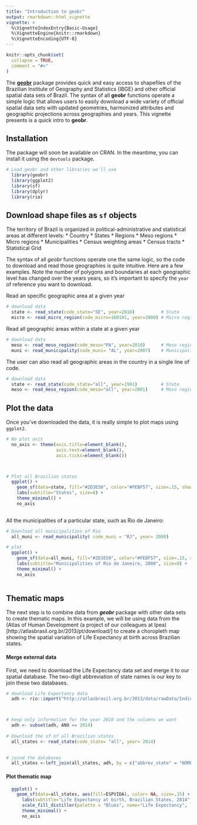 ```yaml
---
title: "Introduction to geobr"
output: rmarkdown::html_vignette
vignette: >
  %\VignetteIndexEntry{Basic-Usage}
  %\VignetteEngine{knitr::rmarkdown}
  %\VignetteEncoding{UTF-8}
---
```


```r
knitr::opts_chunk$set(
  collapse = TRUE,
  comment = "#>"
)
```

The [**geobr**](https://github.com/ipeaGIT/geobr) package provides quick and easy access to shapefiles of the Brazilian Institute of Geography and Statistics (IBGE) and other official spatial data sets of Brazil. The syntax of all **geobr** functions operate a simple logic that allows users to easily download a wide variety of official spatial data sets with updated geometries, harmonized attributes and geographic projections across geographies and years. This vignette presents is a quick intro to **geobr**.


## Installation

The package will soon be available on CRAN. In the meantime, you can install it using the `devtools` package.

```r
# Load geobr and other libraries we'll use
  library(geobr)
  library(ggplot2)
  library(sf)
  library(dplyr)
  library(rio)

```



## Download shape files as `sf` objects

The territory of Brazil is organized in political-administrative and statistical areas at different levels: 
* Country
* States
* Regions
* Meso regions
* Micro regions
* Municipalities
* Census weighting areas
* Census tracts
* Statistical Grid 

The syntax of all *geobr* functions operate one the same logic, so the code to download and read those geographies is quite intuitive. Here are a few examples. Note the number of polygons and boundaries at each geographic level has changed over the years years, so it's important to specify the `year` of reference you want to download.


Read an specific geographic area at a given year
```r
# download data
  state <- read_state(code_state="SE", year=2018)          # State
  micro <- read_micro_region(code_micro=160101, year=2000) # Micro region

```


Read all geographic areas within a state at a given year
```r
# download data
  meso <- read_meso_region(code_meso="PA", year=2018)      # Meso region
  muni <- read_municipality(code_muni= "AL", year=2007)    # Municipality

```


The user can also read all geographic areas in the country in a single line of code.
```r
# download data
  state <- read_state(code_state="all", year=1991)         # State
  meso <- read_meso_region(code_meso="all", year=2001)     # Meso region

```


## Plot the data


Once you've downloaded the data, it is really simple to plot maps using `ggplot2`.


```r

# No plot axis
  no_axis <- theme(axis.title=element_blank(),
                   axis.text=element_blank(),
                   axis.ticks=element_blank())



# Plot all Brazilian states
  ggplot() + 
    geom_sf(data=state, fill="#2D3E50", color="#FEBF57", size=.15, show.legend = FALSE) + 
    labs(subtitle="States", size=8) + 
    theme_minimal() +
    no_axis
  
```

All the municipalities of a particular state, such as Rio de Janeiro:

```r
# Download all municipalities of Rio
  all_muni <- read_municipality( code_muni = "RJ", year= 2000)

# plot
  ggplot() + 
    geom_sf(data=all_muni, fill="#2D3E50", color="#FEBF57", size=.15, show.legend = FALSE) +
    labs(subtitle="Municipalities of Rio de Janeiro, 2000", size=8) + 
    theme_minimal() +
    no_axis
    
```


## Thematic maps

The next step is to combine  data from ***geobr*** package with other data sets to create thematic maps. In this example, we will be using data from the (Atlas of Human Development (a project of our colleagues at Ipea)[http://atlasbrasil.org.br/2013/pt/download/] to create a choropleth map showing the spatial variation of Life Expectancy at birth across Brazilian states.

#### Merge external data

First, we need to download the Life Expectancy data set and merge it to our spatial database. The two-digit abbreviation of state names is our key to join these two databases.

```r

# download Life Expectancy data
  adh <- rio::import("http://atlasbrasil.org.br/2013/data/rawData/Indicadores%20Atlas%20-%20RADAR%20IDHM.xlsx", which = "Dados")



# keep only information for the year 2010 and the columns we want
  adh <- subset(adh, ANO == 2014)
  
# Download the sf of all Brazilian states
  all_states <- read_state(code_state= "all", year= 2014)

  
# joind the databases
  all_states <-left_join(all_states, adh, by = c("abbrev_state" = "NOME_AGREGA"))
```

#### Plot thematic map

```r

  ggplot() + 
    geom_sf(data=all_states, aes(fill=ESPVIDA), color= NA, size=.15) + 
      labs(subtitle="Life Expectancy at birth, Brazilian States, 2014", size=8) + 
      scale_fill_distiller(palette = "Blues", name="Life Expectancy", limits = c(65,80)) +
      theme_minimal() +
      no_axis

```

